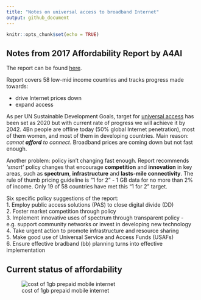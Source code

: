 ```yaml
---
title: "Notes on universal access to broadband Internet"
output: github_document
---
```


```r
knitr::opts_chunk$set(echo = TRUE)
```

## Notes from 2017 Affordability Report by A4AI  
The report can be found [here](def/universal-access/background-research/A4AI-2017-Affordability-Report.pdf).  
  
Report covers 58 low-mid income countries and tracks progress made towards: 

* drive Internet prices down  
* expand access  

As per UN Sustainable Development Goals, target for [universal access](http://www.un.org/sustainabledevelopment/infrastructure-industrialization/) has been set as 2020 but with current rate of progress we will achieve it by 2042. 4Bn people are offline today (50% global Internet penetration), most of them women, and most of them in developing countries. Main reason: _cannot **afford** to connect_. Broadband prices are coming down but not fast enough.  
  
Another problem: policy isn't changing fast enough. Report recommends _'smart'_ policy changes that encourage **competition** and **innovation** in key areas, such as **spectrum**, **infrastructure** and **lasts-mile connectivity**. The rule of thumb pricing guideline is "1 for 2" - 1 GB data for no more than 2% of income. Only 19 of 58 countries have met this "1 for 2" target.  
  
Six specific policy suggestions of the report:  
1. Employ public access solutions (PAS) to close digital divide (DD)  
2. Foster market competition through policy  
3. Implement innovative uses of spectrum through transparent policy - e.g. support community networks or invest in developing new technology  
4. Take urgent action to promote infrastructure and resource sharing  
5. Make good use of Universal Service and Access Funds (USAFs)  
6. Ensure effective bradband (bb) planning turns into effective implementation  


## Current status of affordability  

![cost of 1gb prepaid mobile internet](images/cost-of-1gb.PNG)  
  
  



